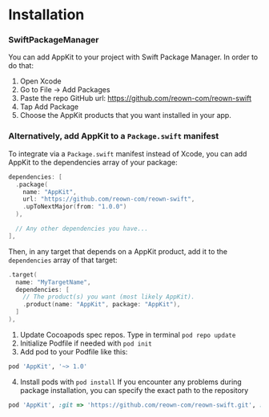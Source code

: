 
# Installation

<Tabs>
<TabItem value="spm" label="SPM">

### SwiftPackageManager

You can add AppKit to your project with Swift Package Manager. In order to do that:

1. Open Xcode
2. Go to File -> Add Packages
3. Paste the repo GitHub url: https://github.com/reown-com/reown-swift
4. Tap Add Package
5. Choose the AppKit products that you want installed in your app.

### Alternatively, add AppKit to a `Package.swift` manifest

To integrate via a `Package.swift` manifest instead of Xcode, you can add
AppKit to the dependencies array of your package:

```swift
dependencies: [
  .package(
    name: "AppKit",
    url: "https://github.com/reown-com/reown-swift",
    .upToNextMajor(from: "1.0.0")
  ),

  // Any other dependencies you have...
],
```

Then, in any target that depends on a AppKit product, add it to the `dependencies`
array of that target:

```swift
.target(
  name: "MyTargetName",
  dependencies: [
    // The product(s) you want (most likely AppKit).
    .product(name: "AppKit", package: "AppKit"),
  ]
),
```

</TabItem>
<TabItem value="cocoapods" label="Cocoapods">

1. Update Cocoapods spec repos. Type in terminal `pod repo update`
2. Initialize Podfile if needed with `pod init`
3. Add pod to your Podfile like this:

```ruby
pod 'AppKit', '~> 1.0'
```

4. Install pods with `pod install`
   If you encounter any problems during package installation, you can specify the exact path to the repository

```ruby
pod 'AppKit', :git => 'https://github.com/reown-com/reown-swift.git', :tag => '1.0.13'
```

</TabItem>
</Tabs>
